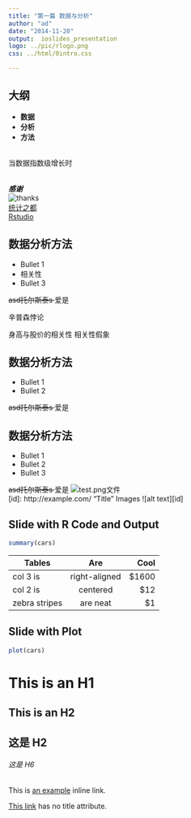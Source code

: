 ```yaml
---
title: "第一篇 数据与分析"
author: "ad"
date: "2014-11-20"
output:  ioslides_presentation
logo: ../pic/rlogo.png
css: ../html/0intro.css

---
```


## 大纲
-  **数据**
-  **分析**
-  **方法**  
<br>

  <dfp>
  当数据指数级增长时
  </dfp> 

<br>
***感谢***  
![thanks](../pic/thank.png)  
[<dfp6>统计之都</dfp6>](http://cos.name/)  
[<dfp6>Rstudio</dfp6>](http://www.rstudio.com/)  



##  <dfb>数据</dfb>分析方法
- Bullet 1
- 相关性
- Bullet 3

<s> asd托尔斯泰s </s> 爱是


辛普森悖论





身高与股价的相关性
相关性假象








##  数据<dfb>分析</dfb>方法
- Bullet 1
- Bullet 2

<s> asd托尔斯泰s </s> 爱是



##  数据分析<dfb>方法</dfb>
- Bullet 1
- Bullet 2
- Bullet 3

<s> asd托尔斯泰s </s> 爱是
![test.png文件](../pic/rlogo.png)  
[id]: http://example.com/ "Title"
Images
![alt text][id]



## Slide with R Code and Output

```r
summary(cars)

```
| Tables        | Are           | Cool  |  
| ------------- |:-------------:| -----:|  
| col 3 is      | right-aligned | $1600 |  
| col 2 is      | centered      |   $12 |  
| zebra stripes | are neat      |    $1 |  


## Slide with Plot

```r
plot(cars)
```

This is an H1
=============

This is an H2
-------------

## 这是 H2

###### 这是 H6

This is [an example](http://example.com/ "Title") inline link.

[This link](http://example.net/) has no title attribute.




